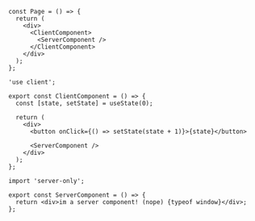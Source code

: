 ```tsx
const Page = () => {
  return (
    <div>
      <ClientComponent>
        <ServerComponent />
      </ClientComponent>
    </div>
  );
};
```

```tsx
'use client';

export const ClientComponent = () => {
  const [state, setState] = useState(0);

  return (
    <div>
      <button onClick={() => setState(state + 1)}>{state}</button>

      <ServerComponent />
    </div>
  );
};
```

```tsx
import 'server-only';

export const ServerComponent = () => {
  return <div>im a server component! (nope) {typeof window}</div>;
};
```
